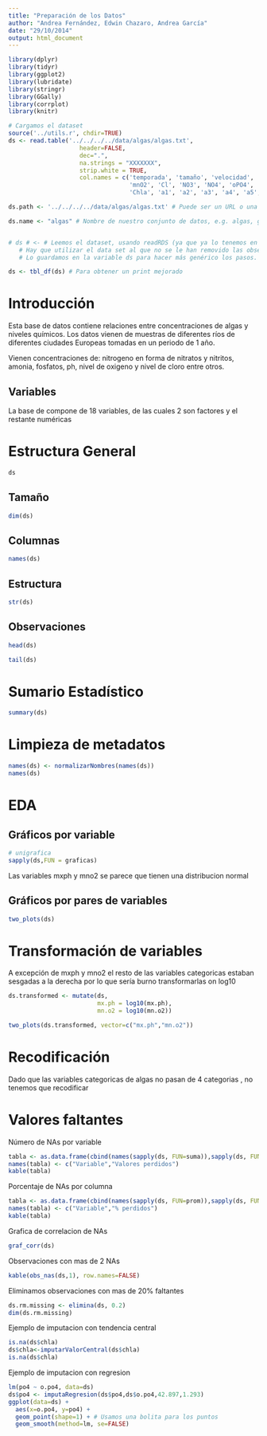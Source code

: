 ```yaml
---
title: "Preparación de los Datos"
author: "Andrea Fernández, Edwin Chazaro, Andrea García"
date: "29/10/2014"
output: html_document
---
```


```r
library(dplyr)
library(tidyr)
library(ggplot2)
library(lubridate)
library(stringr)
library(GGally)
library(corrplot)
library(knitr)
```



```r
# Cargamos el dataset
source('../utils.r', chdir=TRUE)
ds <- read.table('../../../../data/algas/algas.txt',
                    header=FALSE,
                    dec=".",
                    na.strings = "XXXXXXX",
                    strip.white = TRUE,
                    col.names = c('temporada', 'tamaño', 'velocidad', 'mxPH',
                                  'mnO2', 'Cl', 'NO3', 'NO4', 'oPO4', 'PO4',
                                  'Chla', 'a1', 'a2', 'a3', 'a4', 'a5', 'a6', 'a7'))

ds.path <- '../../../../data/algas/algas.txt' # Puede ser un URL o una dirección en el directorio

ds.name <- "algas" # Nombre de nuestro conjunto de datos, e.g. algas, german


# ds # <- # Leemos el dataset, usando readRDS (ya que ya lo tenemos en disco debido a nuestro EDA)
   # Hay que utilizar el data set al que no se le han removido las observaciones NAs
   # Lo guardamos en la variable ds para hacer más genérico los pasos.

ds <- tbl_df(ds) # Para obtener un print mejorado
```


# Introducción

Esta base de datos contiene relaciones entre concentraciones de algas y niveles químicos. Los datos vienen de muestras de diferentes  ríos de diferentes ciudades Europeas tomadas en un periodo de 1 año.

Vienen concentraciones de: nitrogeno en forma de nitratos y nitritos, amonia, fosfatos, ph, nivel de oxigeno y nivel de cloro entre otros.


## Variables
 La base de compone de 18 variables, de las cuales 2 son factores y el restante numéricas 


# Estructura General

```r
ds
```

## Tamaño
```r
dim(ds)
```

## Columnas
```r
names(ds)
```

## Estructura

```r
str(ds)
```

## Observaciones

```r
head(ds)
```

```r
tail(ds)
```

# Sumario Estadístico

```r
summary(ds)
```

# Limpieza de metadatos

```r
names(ds) <- normalizarNombres(names(ds))
names(ds)
```

# EDA

## Gráficos por variable

```r
# unigrafica
sapply(ds,FUN = graficas)
```
Las variables mxph y mno2  se  parece que tienen una distribucion normal 

## Gráficos por pares de variables

```r
two_plots(ds)
```


# Transformación de variables
 A excepción de mxph y mno2 el resto de las variables categoricas estaban sesgadas a la derecha  por lo que sería burno transformarlas  on log10

```r
ds.transformed <- mutate(ds, 
                         mx.ph = log10(mx.ph),
                         mn.o2 = log10(mn.o2))

two_plots(ds.transformed, vector=c("mx.ph","mn.o2"))
```

# Recodificación

Dado que las variables categoricas de algas no pasan de 4 categorias , no tenemos que recodificar 


# Valores faltantes

Número de NAs por variable

```r
tabla <- as.data.frame(cbind(names(sapply(ds, FUN=suma)),sapply(ds, FUN=suma)), row.names=FALSE)
names(tabla) <- c("Variable","Valores perdidos")
kable(tabla)
```


Porcentaje de NAs por columna

```r
tabla <- as.data.frame(cbind(names(sapply(ds, FUN=prom)),sapply(ds, FUN=prom)), row.names=FALSE)
names(tabla) <- c("Variable","% perdidos")
kable(tabla)
```

Grafica de correlacion de NAs

```r
graf_corr(ds)
```

Observaciones con mas de 2 NAs

```r
kable(obs_nas(ds,1), row.names=FALSE)
```

Eliminamos observaciones con mas de 20% faltantes

```r
ds.rm.missing <- elimina(ds, 0.2)
dim(ds.rm.missing)
```

Ejemplo de imputacion con tendencia central
```r
is.na(ds$chla)
ds$chla<-imputarValorCentral(ds$chla)
is.na(ds$chla)
```

Ejemplo de imputacion con regresion
```r
lm(po4 ~ o.po4, data=ds)
ds$po4 <- imputaRegresion(ds$po4,ds$o.po4,42.897,1.293)
ggplot(data=ds) + 
  aes(x=o.po4, y=po4) + 
  geom_point(shape=1) + # Usamos una bolita para los puntos
  geom_smooth(method=lm, se=FALSE) 
```
